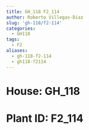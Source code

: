 ```yaml
---
title: GH_118 F2_114
author: Roberto Villegas-Diaz
slug: 'gh-118/f2-114'
categories:
  - GH118
tags:
  - F2
aliases:
  - gh-118-f2-114
  - gh118-f2114
---
```


# **House**: GH_118
# **Plant ID**: F2_114
